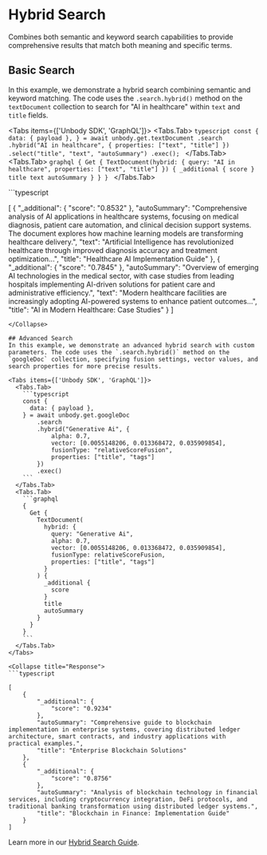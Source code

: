 

# Hybrid Search

Combines both semantic and keyword search capabilities to provide comprehensive results that match both meaning and specific terms.

## Basic Search
In this example, we demonstrate a hybrid search combining semantic and keyword matching. The code uses the `.search.hybrid()` method on the `textDocument` collection to search for "AI in healthcare" within `text` and `title` fields.

<Tabs items={['Unbody SDK', 'GraphQL']}>
  <Tabs.Tab>
    ```typescript
    const {
      data: { payload },
    } = await unbody.get.textDocument
        .search
        .hybrid("AI in healthcare", {
            properties: ["text", "title"]
        })
        .select("title", "text", "autoSummary")
        .exec();
    ```
  </Tabs.Tab>
  <Tabs.Tab>
    ```graphql
    {
      Get {
        TextDocument(hybrid: {
          query: "AI in healthcare",
          properties: ["text", "title"]
        }) {
          _additional {
            score
          }
          title
          text
          autoSummary
        }
      }
    }
    ```
  </Tabs.Tab>
</Tabs>

<Collapse title="Response">
```typescript

[
    {
        "_additional": {
            "score": "0.8532"
        },
        "autoSummary": "Comprehensive analysis of AI applications in healthcare systems, focusing on medical diagnosis, patient care automation, and clinical decision support systems. The document explores how machine learning models are transforming healthcare delivery.",
        "text": "Artificial Intelligence has revolutionized healthcare through improved diagnosis accuracy and treatment optimization...",
        "title": "Healthcare AI Implementation Guide"
    },
    {
        "_additional": {
            "score": "0.7845"
        },
        "autoSummary": "Overview of emerging AI technologies in the medical sector, with case studies from leading hospitals implementing AI-driven solutions for patient care and administrative efficiency.",
        "text": "Modern healthcare facilities are increasingly adopting AI-powered systems to enhance patient outcomes...",
        "title": "AI in Modern Healthcare: Case Studies"
    }
]
```
</Collapse>

## Advanced Search
In this example, we demonstrate an advanced hybrid search with custom parameters. The code uses the `.search.hybrid()` method on the `googleDoc` collection, specifying fusion settings, vector values, and search properties for more precise results.

<Tabs items={['Unbody SDK', 'GraphQL']}>
  <Tabs.Tab>
    ```typescript
    const {
      data: { payload },
    } = await unbody.get.googleDoc
        .search
        .hybrid("Generative Ai", {
            alpha: 0.7,
            vector: [0.0055148206, 0.013368472, 0.035909854],
            fusionType: "relativeScoreFusion",
            properties: ["title", "tags"]
        })
        .exec()
    ```
  </Tabs.Tab>
  <Tabs.Tab>
    ```graphql
    {
      Get {
        TextDocument(
          hybrid: {
            query: "Generative Ai",
            alpha: 0.7,
            vector: [0.0055148206, 0.013368472, 0.035909854],
            fusionType: relativeScoreFusion,
            properties: ["title", "tags"]
          }
        ) {
          _additional {
            score
          }
          title
          autoSummary
        }
      }
    }
    ```
  </Tabs.Tab>
</Tabs>

<Collapse title="Response">
```typescript

[
    {
        "_additional": {
            "score": "0.9234"
        },
        "autoSummary": "Comprehensive guide to blockchain implementation in enterprise systems, covering distributed ledger architecture, smart contracts, and industry applications with practical examples.",
        "title": "Enterprise Blockchain Solutions"
    },
    {
        "_additional": {
            "score": "0.8756"
        },
        "autoSummary": "Analysis of blockchain technology in financial services, including cryptocurrency integration, DeFi protocols, and traditional banking transformation using distributed ledger systems.",
        "title": "Blockchain in Finance: Implementation Guide"
    }
]
```
</Collapse>

Learn more in our [Hybrid Search Guide](/content-api/search/hybrid-search).